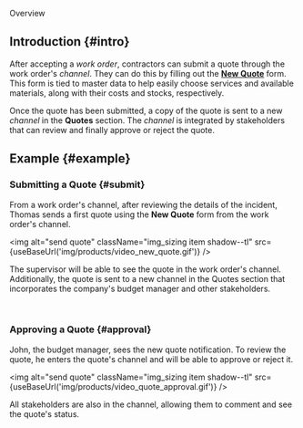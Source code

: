 
<span className="hero__title">Overview</span>
<br/>

## Introduction {#intro}

After accepting a _work order_, contractors can submit a quote through the work order's _channel_. They can do this by filling out the [**New Quote**](/docs/products/workflows/budget_management/overview) form. This form is tied to master data to help easily choose services and available materials, along with their costs and stocks, respectively.

Once the quote has been submitted, a copy of the quote is sent to a new _channel_ in the **Quotes** section. The _channel_ is integrated by stakeholders that can review and finally approve or reject the quote.

## Example {#example}

### Submitting a Quote {#submit}

<div className="alert alert--primary">

From a work order's channel, after reviewing the details of the incident, Thomas sends a first quote using the **New Quote** form from the work order's channel. 

<img alt="send quote" className="img_sizing item shadow--tl" src={useBaseUrl('img/products/video_new_quote.gif')} />
<br/>

The supervisor will be able to see the quote in the work order's channel. Additionally, the quote is sent to a new channel in the Quotes section that incorporates the company's budget manager and other stakeholders.

</div>
<br/>



### Approving a Quote {#approval}

<div className="alert alert--primary">

John, the budget manager, sees the new quote notification. To review the quote, he enters the quote's channel and will be able to approve or reject it.

<img alt="send quote" className="img_sizing item shadow--tl" src={useBaseUrl('img/products/video_quote_approval.gif')} />
<br/>

All stakeholders are also in the channel, allowing them to comment and see the quote's status.

</div>
<br/>
